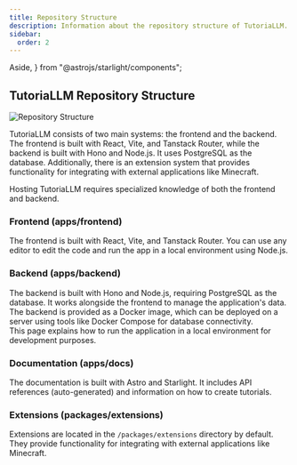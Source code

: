 ```yaml
---
title: Repository Structure
description: Information about the repository structure of TutoriaLLM.
sidebar:
  order: 2
---
```


  Aside,
} from "@astrojs/starlight/components";

## TutoriaLLM Repository Structure

![Repository Structure](../../media/images/stacks.png)

TutoriaLLM consists of two main systems: the frontend and the backend. The frontend is built with React, Vite, and Tanstack Router, while the backend is built with Hono and Node.js. It uses PostgreSQL as the database. Additionally, there is an extension system that provides functionality for integrating with external applications like Minecraft.

<Aside type="note" title="Specialized Knowledge Required">
Hosting TutoriaLLM requires specialized knowledge of both the frontend and backend.
</Aside>

### Frontend (apps/frontend)

The frontend is built with React, Vite, and Tanstack Router. You can use any editor to edit the code and run the app in a local environment using Node.js.

### Backend (apps/backend)

The backend is built with Hono and Node.js, requiring PostgreSQL as the database. It works alongside the frontend to manage the application's data. The backend is provided as a Docker image, which can be deployed on a server using tools like Docker Compose for database connectivity.  
This page explains how to run the application in a local environment for development purposes.

### Documentation (apps/docs)

The documentation is built with Astro and Starlight. It includes API references (auto-generated) and information on how to create tutorials.

### Extensions (packages/extensions)

Extensions are located in the `/packages/extensions` directory by default. They provide functionality for integrating with external applications like Minecraft.